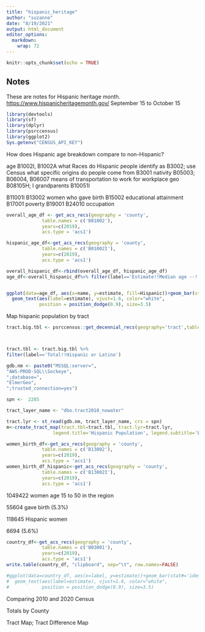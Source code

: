```yaml
---
title: "hispanic_heritage"
author: "suzanne"
date: "8/19/2021"
output: html_document
editor_options: 
  markdown: 
    wrap: 72
---
```


```r
knitr::opts_chunk$set(echo = TRUE)
```

## Notes

These are notes for Hispanic heritage month.
<https://www.hispanicheritagemonth.gov/> September 15 to October 15

```r
library(devtools)
library(sf)
library(dplyr)
library(psrccensus)
library(ggplot2)
Sys.getenv("CENSUS_API_KEY")
```

How does Hispanic age breakdown compare to non-Hispanic?

age B1002I, B1002A what Races do Hispanic people identify as B3002; use
Census what specific origins do people come from B3001 nativity B05003;
B06004, B06007 means of transportation to work for workplace geo
B08105H; I grandparents B10051I

B11001I B13002 women who gave birth B15002 educational attainment B17001
poverty B19001 B24010 occupation

```r
overall_age_df <- get_acs_recs(geography = 'county',
             table.names = c('B01002'),
             years=c(2019),
             acs.type = 'acs1')

hispanic_age_df<-get_acs_recs(geography = 'county',
             table.names = c('B01002I'),
             years=c(2019),
             acs.type = 'acs1')

overall_hispanic_df<-rbind(overall_age_df, hispanic_age_df)
age_df<-overall_hispanic_df%>% filter(label=='Estimate!!Median age --!!Total:' & name !='Region') %>% mutate('Hispanic'=ifelse(variable=='B01002_001', 'All Population', 'Hispanic or Latino Population'))


ggplot(data=age_df, aes(x=name, y=estimate, fill=Hispanic))+geom_bar(stat='identity', position=position_dodge())+
  geom_text(aes(label=estimate), vjust=1.6, color="white",
            position = position_dodge(0.9), size=3.5)
```

Map hispanic population by tract

```r
tract.big.tbl <- psrccensus::get_decennial_recs(geography='tract',table_codes=c('P005'),year=c(2010))



tract.tbl <- tract.big.tbl %>%
filter(label=='Total!!Hispanic or Latino')

gdb.nm <- paste0("MSSQL:server=",
"AWS-PROD-SQL\\Sockeye",
";database=",
"ElmerGeo",
";trusted_connection=yes")

spn <-  2285

tract_layer_name <- "dbo.tract2010_nowater"

tract.lyr <- st_read(gdb.nm, tract_layer_name, crs = spn)
m<-create_tract_map(tract.tbl=tract.tbl, tract.lyr=tract.lyr,  
                 legend.title='Hispanic Population', legend.subtitle='by Census Tract')

```

```r
women_birth_df<-get_acs_recs(geography = 'county',
             table.names = c('B13002'),
             years=c(2019),
             acs.type = 'acs1') 
women_birth_df_hispanic<-get_acs_recs(geography = 'county',
             table.names = c('B13002I'),
             years=c(2019),
             acs.type = 'acs1')
```

1049422 women age 15 to 50 in the region

55604 gave birth (5.3%)

118645 Hispanic women

6694 (5.6%)

```r
country_df<-get_acs_recs(geography = 'county',
             table.names = c('B03001'),
             years=c(2019),
             acs.type = 'acs1') 
write.table(country_df, "clipboard", sep="\t", row.names=FALSE)

#ggplot(data=country_df, aes(x=label, y=estimate))+geom_bar(stat#='identity', position=position_dodge())+
#  geom_text(aes(label=estimate), vjust=1.6, color="white",
#            position = position_dodge(0.9), size=3.5)

```

Comparing 2010 and 2020 Census

Totals by County

Tract Map; Tract Difference Map
